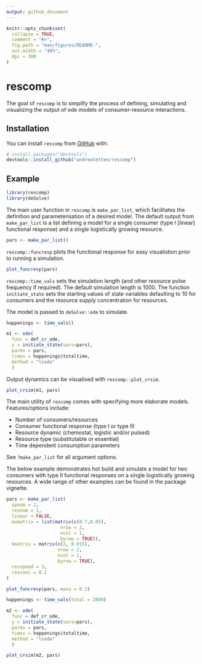 ```yaml
---
output: github_document
---
```


<!-- README.md is generated from README.Rmd. Please edit that file -->

```r
knitr::opts_chunk$set(
  collapse = TRUE,
  comment = "#>",
  fig.path = "man/figures/README-",
  out.width = "40%",
  dpi = 300
)
```

# rescomp

<!-- badges: start -->
<!-- badges: end -->

The goal of `rescomp` is to simplify the process of defining, simulating and visualizing the output of ode models of consumer-resource interactions.

## Installation

You can install `rescomp` from [GitHub](https://github.com/) with:

``` r
# install.packages("devtools")
devtools::install_github("andrewletten/rescomp")
```
## Example

```r
library(rescomp)
library(deSolve)
```

The main user function in `rescomp` is `make_par_list`, which facilitates the definition and parameterisation of a desired model. The default output from `make_par_list` is a list defining a model for a single consumer (type I [linear] functional response) and a single logistically growing resource.

```r
pars <- make_par_list()
```

`rescomp::funcresp` plots the functional response for easy visualistion prior to running a simulation.

```r
plot_funcresp(pars)
```

`rescomp::time_vals` sets the simulation length (and other resource pulse frequency if required). The default simulation length is 1000. The function `initiate_state` sets the starting values of state variables defaulting to 10 for consumers and the resource supply concentration for resources. 

The model is passed to `deSolve::ode` to simulate.

```r
happenings <- time_vals()

m1 <- ode(
  func = def_cr_ode,
  y = initiate_state(vars=pars),
  parms = pars,
  times = happenings$totaltime,
  method = "lsoda"
  )
```

Output dynamics can be visualised with `rescomp::plot_crsim`.

```r
plot_crsim(m1, pars) 
```


The main utility of `rescomp` comes with specifying more elaborate models. Features/options include: 

- Number of consumers/resources
- Consumer functional response (type I or type II)
- Resource dynamic (chemostat, logistic and/or pulsed)
- Resource type (substitutable or essential)
- Time dependent consumption parameters 

See `?make_par_list` for all argument options. 

The below example demonstrates hot build and simulate a model for two consumers with type II functional responses on a single logistically growing resources. A wide range of other examples can be found in the package vignette. 

```r
pars <- make_par_list(
  spnum = 2, 
  resnum = 1,
  linear = FALSE,
  mumatrix = list(matrix(c(0.7,0.05), 
                    nrow = 2, 
                    ncol = 1,
                    byrow = TRUE)),
  kmatrix = matrix(c(2, 0.015), 
                   nrow = 2, 
                   ncol = 1, 
                   byrow = TRUE),  
  resspeed = 3,
  resconc = 0.2
)
```

```r
plot_funcresp(pars, maxx = 0.2)
```

```r
happenings <- time_vals(total = 2000)

m2 <- ode(
  func = def_cr_ode,
  y = initiate_state(vars=pars),
  parms = pars,
  times = happenings$totaltime,
  method = "lsoda"
  )
```

```r
plot_crsim(m2, pars) 
```



